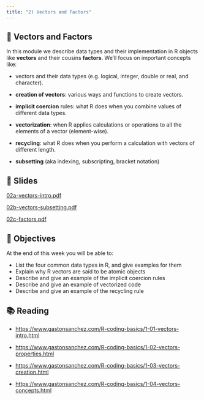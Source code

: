 ```yaml
---
title: "2) Vectors and Factors"
---
```



## 📖 Vectors and Factors

In this module we describe data types and their implementation in R objects like 
__vectors__ and their cousins __factors__. We'll focus on important concepts like:

- vectors and their data types (e.g. logical, integer, double or real, and character).

- __creation of vectors__: various ways and functions to create vectors.

- __implicit coercion__ rules: what R does when you combine values of different data types.

- __vectorization__: when R applies calculations or operations to all the elements of a vector (element-wise).

- __recycling__: what R does when you perform a calculation with vectors of different length.

- __subsetting__ (aka indexing, subscripting, bracket notation)
 


## 📰 Slides

[02a-vectors-intro.pdf](../slides/02a-vectors-intro.pdf)

[02b-vectors-subsetting.pdf](../slides/02b-vectors-subsetting.pdf)

[02c-factors.pdf](../slides/02c-factors.pdf)



## 🎯 Objectives

At the end of this week you will be able to:

- List the four common data types in R, and give examples for them
- Explain why R vectors are said to be atomic objects
- Describe and give an example of the implicit coercion rules
- Describe and give an example of vectorized code
- Describe and give an example of the recycling rule



## 📚 Reading

- <a href="https://www.gastonsanchez.com/R-coding-basics/1-01-vectors-intro.html" target="_blank">https://www.gastonsanchez.com/R-coding-basics/1-01-vectors-intro.html</a>

- <a href="https://www.gastonsanchez.com/R-coding-basics/1-02-vectors-properties.html" target="_blank">https://www.gastonsanchez.com/R-coding-basics/1-02-vectors-properties.html</a>

- <a href="https://www.gastonsanchez.com/R-coding-basics/1-03-vectors-creation.html" target="_blank">https://www.gastonsanchez.com/R-coding-basics/1-03-vectors-creation.html</a>
 
- <a href="https://www.gastonsanchez.com/R-coding-basics/1-04-vectors-concepts.html" target="_blank">https://www.gastonsanchez.com/R-coding-basics/1-04-vectors-concepts.html</a>



